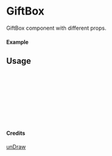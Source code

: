 
<Meta of={GiftBox} title="unDraw/GiftBox" />

# GiftBox

GiftBox component with different props.

#### Example

<Canvas of={GiftBox.Primary} />

## Usage

```ts
import { GiftBox } from "yadl-ui";

const Example = () => {
  return (
      <GiftBox />
  );
};

export default Example;
```

#### Credits
[unDraw](https://undraw.co/illustrations)
